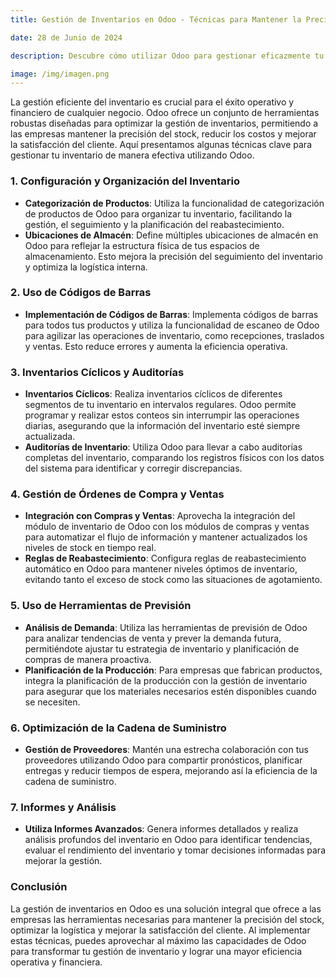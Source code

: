 ```yaml
---
title: Gestión de Inventarios en Odoo - Técnicas para Mantener la Precisión del Stock

date: 28 de Junio de 2024

description: Descubre cómo utilizar Odoo para gestionar eficazmente tu inventario, aplicando técnicas que aseguran la precisión del stock, optimizan la logística y mejoran la satisfacción del cliente.

image: /img/imagen.png
---
```


La gestión eficiente del inventario es crucial para el éxito operativo y financiero de cualquier negocio. Odoo ofrece un conjunto de herramientas robustas diseñadas para optimizar la gestión de inventarios, permitiendo a las empresas mantener la precisión del stock, reducir los costos y mejorar la satisfacción del cliente. Aquí presentamos algunas técnicas clave para gestionar tu inventario de manera efectiva utilizando Odoo.

### **1. Configuración y Organización del Inventario**

- **Categorización de Productos**: Utiliza la funcionalidad de categorización de productos de Odoo para organizar tu inventario, facilitando la gestión, el seguimiento y la planificación del reabastecimiento.
- **Ubicaciones de Almacén**: Define múltiples ubicaciones de almacén en Odoo para reflejar la estructura física de tus espacios de almacenamiento. Esto mejora la precisión del seguimiento del inventario y optimiza la logística interna.

### **2. Uso de Códigos de Barras**

- **Implementación de Códigos de Barras**: Implementa códigos de barras para todos tus productos y utiliza la funcionalidad de escaneo de Odoo para agilizar las operaciones de inventario, como recepciones, traslados y ventas. Esto reduce errores y aumenta la eficiencia operativa.

### **3. Inventarios Cíclicos y Auditorías**

- **Inventarios Cíclicos**: Realiza inventarios cíclicos de diferentes segmentos de tu inventario en intervalos regulares. Odoo permite programar y realizar estos conteos sin interrumpir las operaciones diarias, asegurando que la información del inventario esté siempre actualizada.
- **Auditorías de Inventario**: Utiliza Odoo para llevar a cabo auditorías completas del inventario, comparando los registros físicos con los datos del sistema para identificar y corregir discrepancias.

### **4. Gestión de Órdenes de Compra y Ventas**

- **Integración con Compras y Ventas**: Aprovecha la integración del módulo de inventario de Odoo con los módulos de compras y ventas para automatizar el flujo de información y mantener actualizados los niveles de stock en tiempo real.
- **Reglas de Reabastecimiento**: Configura reglas de reabastecimiento automático en Odoo para mantener niveles óptimos de inventario, evitando tanto el exceso de stock como las situaciones de agotamiento.

### **5. Uso de Herramientas de Previsión**

- **Análisis de Demanda**: Utiliza las herramientas de previsión de Odoo para analizar tendencias de venta y prever la demanda futura, permitiéndote ajustar tu estrategia de inventario y planificación de compras de manera proactiva.
- **Planificación de la Producción**: Para empresas que fabrican productos, integra la planificación de la producción con la gestión de inventario para asegurar que los materiales necesarios estén disponibles cuando se necesiten.

### **6. Optimización de la Cadena de Suministro**

- **Gestión de Proveedores**: Mantén una estrecha colaboración con tus proveedores utilizando Odoo para compartir pronósticos, planificar entregas y reducir tiempos de espera, mejorando así la eficiencia de la cadena de suministro.

### **7. Informes y Análisis**

- **Utiliza Informes Avanzados**: Genera informes detallados y realiza análisis profundos del inventario en Odoo para identificar tendencias, evaluar el rendimiento del inventario y tomar decisiones informadas para mejorar la gestión.

### **Conclusión**

La gestión de inventarios en Odoo es una solución integral que ofrece a las empresas las herramientas necesarias para mantener la precisión del stock, optimizar la logística y mejorar la satisfacción del cliente. Al implementar estas técnicas, puedes aprovechar al máximo las capacidades de Odoo para transformar tu gestión de inventario y lograr una mayor eficiencia operativa y financiera.